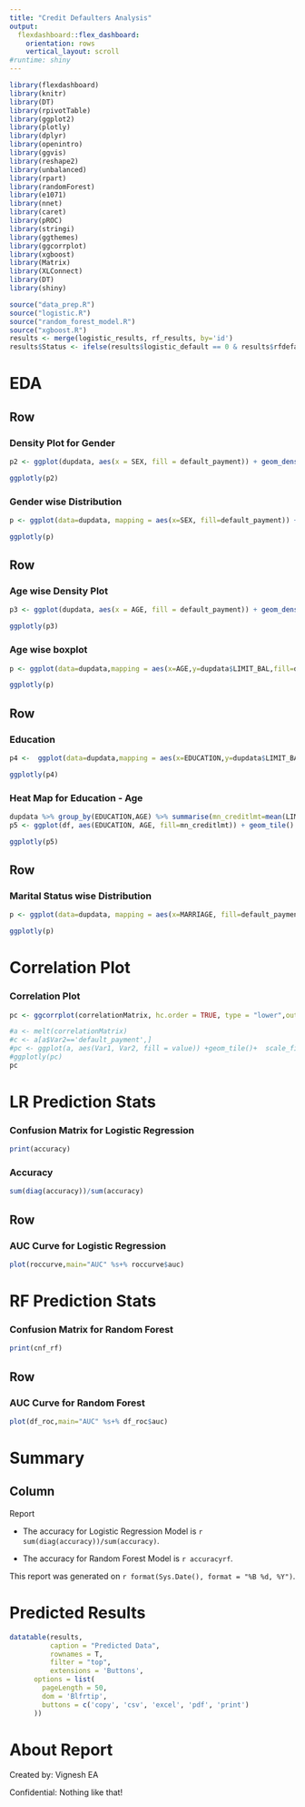 ```yaml
---
title: "Credit Defaulters Analysis"
output: 
  flexdashboard::flex_dashboard:
    orientation: rows
    vertical_layout: scroll
#runtime: shiny
---
```


```r
library(flexdashboard)
library(knitr)
library(DT)
library(rpivotTable)
library(ggplot2)
library(plotly)
library(dplyr)
library(openintro)
library(ggvis)
library(reshape2)
library(unbalanced)  
library(rpart)       
library(randomForest)
library(e1071)  
library(nnet) 
library(caret)  
library(pROC)   
library(stringi)
library(ggthemes)
library(ggcorrplot)
library(xgboost)
library(Matrix)
library(XLConnect)
library(DT)
library(shiny)
```

```r
source("data_prep.R")
source("logistic.R")
source("random_forest_model.R")
source("xgboost.R")
results <- merge(logistic_results, rf_results, by='id')
results$Status <- ifelse(results$logistic_default == 0 & results$rfdefault== 0, "Will not default", "Defaulter")
```


EDA
======================================


Row
----------------------------


### Density Plot for Gender

```r
p2 <- ggplot(dupdata, aes(x = SEX, fill = default_payment)) + geom_density()+ xlab("Gender") + ylab("Default Payment Status") 

ggplotly(p2)
```


### Gender wise Distribution


```r
p <- ggplot(data=dupdata, mapping = aes(x=SEX, fill=default_payment)) + geom_bar()+ xlab("Gender") + ylab("Customer Counts") +theme_few()

ggplotly(p)
```

Row
----------------------------

### Age wise Density Plot

```r
p3 <- ggplot(dupdata, aes(x = AGE, fill = default_payment)) + geom_density()+ xlab("Age Category") + ylab("Customer Counts") 

ggplotly(p3)
```

### Age wise boxplot

```r
p <- ggplot(data=dupdata,mapping = aes(x=AGE,y=dupdata$LIMIT_BAL,fill=default_payment)) + geom_boxplot()+ xlab("Age Category") + ylab("Bank Balance")  

ggplotly(p)
```

Row
----------------------------

### Education 

```r
p4 <-  ggplot(data=dupdata,mapping = aes(x=EDUCATION,y=dupdata$LIMIT_BAL,fill=default_payment)) + geom_boxplot()+ xlab("Education") + ylab("Bank Balance")  

ggplotly(p4)
```

### Heat Map for Education - Age

```r
dupdata %>% group_by(EDUCATION,AGE) %>% summarise(mn_creditlmt=mean(LIMIT_BAL)) -> df
p5 <- ggplot(df, aes(EDUCATION, AGE, fill=mn_creditlmt)) + geom_tile() + scale_fill_gradient(low="white", high="steelblue")

ggplotly(p5)
```

Row
-----------------------

### Marital Status wise Distribution

```r
p <- ggplot(data=dupdata, mapping = aes(x=MARRIAGE, fill=default_payment)) + geom_bar()+ xlab("Marital Status") + ylab("Customer Counts")  +theme_few()

ggplotly(p)
```


Correlation Plot
=======================

### Correlation Plot

```r
pc <- ggcorrplot(correlationMatrix, hc.order = TRUE, type = "lower",outline.col = "white")+ theme(axis.text.x=element_text(angle=90, hjust=1))

#a <- melt(correlationMatrix)
#c <- a[a$Var2=='default_payment',]
#pc <- ggplot(a, aes(Var1, Var2, fill = value)) +geom_tile()+  scale_fill_gradient2(low="blue", mid="white", high="red") + theme(axis.text.x=element_text(angle=90, hjust=1))
#ggplotly(pc)
pc
```


LR Prediction Stats
============================================

### Confusion Matrix for Logistic Regression

```r
print(accuracy)
```

### Accuracy

```r
sum(diag(accuracy))/sum(accuracy)
```

Row
----------------------

### AUC Curve for Logistic Regression

```r
plot(roccurve,main="AUC" %s+% roccurve$auc)
```


RF Prediction Stats
============================================

### Confusion Matrix for Random Forest

```r
print(cnf_rf)
```

Row
----------------------------


### AUC Curve for Random Forest

```r
plot(df_roc,main="AUC" %s+% df_roc$auc)
```


Summary {data-orientation=columns} 
===========================================


Column
---------------------------

Report

* The accuracy for Logistic Regression Model is `r sum(diag(accuracy))/sum(accuracy)`.

* The accuracy for Random Forest Model is `r accuracyrf`.



This report was generated on `r format(Sys.Date(), format = "%B %d, %Y")`.


Predicted Results
============================================

```r

datatable(results,
          caption = "Predicted Data",
          rownames = T,
          filter = "top",
          extensions = 'Buttons',
      options = list(
        pageLength = 50,
        dom = 'Blfrtip',
        buttons = c('copy', 'csv', 'excel', 'pdf', 'print')
      ))

```


About Report
========================================

Created by: Vignesh EA

Confidential: Nothing like that!